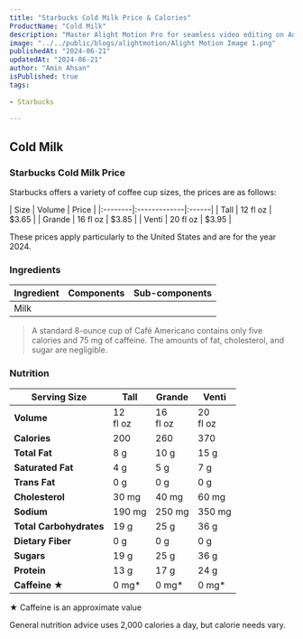 ```yaml
---
title: "Starbucks Cold Milk Price & Calories"
ProductName: "Cold Milk" 
description: "Master Alight Motion Pro for seamless video editing on Android, iOS, and Tablets with our ultimate guide, unlocking advanced features and elevating your skills in 2024!"
image: "../../public/blogs/alightmotion/Alight Motion Image 1.png"
publishedAt: "2024-06-21"
updatedAt: "2024-06-21"
author: "Amin Ahsan"
isPublished: true
tags:
 
- Starbucks
      
---
```


 
## Cold Milk 
  
### Starbucks Cold Milk Price

Starbucks offers a variety of coffee cup sizes, the prices are as follows:

<div style={{width:"300px"}}>
| Size    | Volume       | Price |
|:--------|:-------------|:------|
| Tall    | 12 fl oz     | $3.65 |
| Grande  | 16 fl oz     | $3.85 |
| Venti   | 20 fl oz     | $3.95 |
</div>

These prices apply particularly to the United States and are for the year 2024.

### Ingredients
| Ingredient               | Components                         | Sub-components         |
|--------------------------|------------------------------------|------------------------|
| Milk                     |                                    |                        |

> A standard 8-ounce cup of Café Americano contains only five calories and 75 mg of caffeine. The amounts of fat, cholesterol, and sugar are negligible.

### Nutrition

| Serving Size      | Tall        | Grande      | Venti       |
|-------------------|-------------|-------------|-------------|
| **Volume**        | 12 <br/> fl oz | 16 <br/> fl oz | 20 <br/> fl oz |
| **Calories**      | 200         | 260         | 370         |
| **Total Fat**     | 8 g         | 10 g         | 15 g         |
| **Saturated Fat** | 4 g         | 5 g         | 7 g         |
| **Trans Fat**     | 0 g         | 0 g         | 0 g         |
| **Cholesterol**   | 30 mg        | 40 mg        | 60 mg        |
| **Sodium**        | 190 mg       | 250 mg       | 350 mg       |
| **Total Carbohydrates** | 19 g  | 25 g        | 36 g        |
| **Dietary Fiber** | 0 g         | 0 g         | 0 g         |
| **Sugars**        | 19 g        | 25 g         | 36 g        |
| **Protein**       | 13 g         | 17 g         | 24 g         |
| **Caffeine ★**    | 0 mg*       | 0 mg*       | 0 mg*       |



★ Caffeine is an approximate value

General nutrition advice uses 2,000 calories a day, but calorie needs vary. 